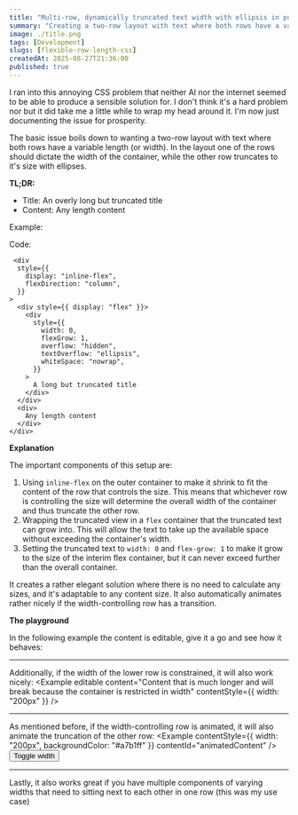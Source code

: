 ```yaml
---
title: "Multi-row, dynamically truncated text width with ellipsis in pure CSS"
summary: "Creating a two-row layout with text where both rows have a variable length (or width). One of the rows should dictate the width of the container, while the other row truncates to that size with ellipses."
image: ./title.png
tags: [Development]
slugs: [flexible-row-length-css]
createdAt: 2025-08-27T21:36:00
published: true
---
```


I ran into this annoying CSS problem that neither AI nor the internet seemed to be able to produce a sensible solution for. I don't think it's a hard problem nor but it did take me a little while to wrap my head around it. I'm now just documenting the issue for prosperity.

The basic issue boils down to wanting a two-row layout with text where both rows have a variable length (or width). In the layout one of the rows should dictate the width of the container, while the other row truncates to it's size with ellipses.

**TL;DR:**

* Title: An overly long but truncated title
* Content: Any length content

Example:
<Example />

Code:
```tsx
 <div
  style={{
    display: "inline-flex",
    flexDirection: "column",
  }}
>
  <div style={{ display: "flex" }}>
    <div
      style={{
        width: 0,
        flexGrow: 1,
        overflow: "hidden",
        textOverflow: "ellipsis",
        whiteSpace: "nowrap",
      }}
    >
      A long but truncated title
    </div>
  </div>
  <div>
    Any length content
  </div>
</div>
```

**Explanation**

The important components of this setup are:

1. Using `inline-flex` on the outer container to make it shrink to fit the content of the row that controls the size. This means that whichever row is controlling the size will determine the overall width of the container and thus truncate the other row.
2. Wrapping the truncated view in a `flex` container that the truncated text can grow into. This will allow the text to take up the available space without exceeding the container's width.
3. Setting the truncated text to `width: 0` and `flex-grow: 1` to make it grow to the size of the interim flex container, but it can never exceed further than the overall container.

It creates a rather elegant solution where there is no need to calculate any sizes, and it's adaptable to any content size. It also automatically animates rather nicely if the width-controlling row has a transition.

**The playground**

In the following example the content is editable, give it a go and see how it behaves:
<Example content="Edit me" editable />

---

Additionally, if the width of the lower row is constrained, it will also work nicely:
<Example editable content="Content that is much longer and will break because the container is restricted in width" contentStyle={{ width: "200px" }} />

---

As mentioned before, if the width-controlling row is animated, it will also animate the truncation of the other row:
<Example contentStyle={{ width: "200px", backgroundColor: "#a7b1ff" }} contentId="animatedContent" />
<br />
<button className="bg-gray-500 hover:bg-gray-700 text-white font-bold py-2 px-4 rounded" id="animatedButton">Toggle width</button>
<script>{`
  const content = document.getElementById("animatedContent");
  const button = document.getElementById("animatedButton");
  button.addEventListener("click", function() {
    content.style.width = content.style.width === "200px" ? "400px" : "200px";
  });
`}</script>

---

Lastly, it also works great if you have multiple components of varying widths that need to sitting next to each other in one row (this was my use case)

<div style={{ display: "flex", gap: "16px" }}>
<Example content="First title" />
<Example content="Second title" />
<Example content="Third title" />
<Example content="Fourth title" />
</div>
